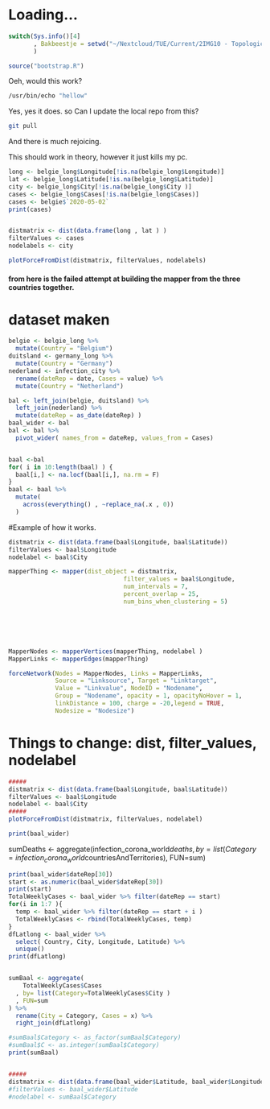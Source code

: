 
# Loading...
```r
switch(Sys.info()[4]
       , Bakbeestje = setwd("~/Nextcloud/TUE/Current/2IMG10 - Topological Data Analysis/2img10-group-6")
       )

source("bootstrap.R")


```
Oeh, would this work?
```zsh
/usr/bin/echo "hellow"
```

Yes, yes it does. so Can I update the local repo from this?
```zsh
git pull 
```
And there is much rejoicing. 



This should work in theory, however it just kills my pc.  
```r
long <- belgie_long$Longitude[!is.na(belgie_long$Longitude)]
lat <- belgie_long$Latitude[!is.na(belgie_long$Latitude)]
city <- belgie_long$City[!is.na(belgie_long$City )]
cases <- belgie_long$Cases[!is.na(belgie_long$Cases)]
cases <- belgie$`2020-05-02`
print(cases)


distmatrix <- dist(data.frame(long , lat ) ) 
filterValues <- cases
nodelabels <- city

plotForceFromDist(distmatrix, filterValues, nodelabels)

```



#### from here is the failed attempt at building the mapper from the three countries together. 
# dataset maken
```r
belgie <- belgie_long %>%
  mutate(Country = "Belgium")
duitsland <- germany_long %>%
  mutate(Country = "Germany")
nederland <- infection_city %>%
  rename(dateRep = date, Cases = value) %>%
  mutate(Country = "Netherland") 

bal <- left_join(belgie, duitsland) %>%
  left_join(nederland) %>%
  mutate(dateRep = as_date(dateRep) ) 
baal_wider <- bal
bal <- bal %>%
  pivot_wider( names_from = dateRep, values_from = Cases) 


baal <-bal
for( i in 10:length(baal) ) {
  baal[i,] <- na.locf(baal[i,], na.rm = F)
}
baal <- baal %>%
  mutate( 
    across(everything() , ~replace_na(.x , 0))
  )
```
#Example of how it works. 
```r
distmatrix <- dist(data.frame(baal$Longitude, baal$Latitude))
filterValues <- baal$Longitude
nodelabel <- baal$City 

mapperThing <- mapper(dist_object = distmatrix,
                                filter_values = baal$Longitude,
                                num_intervals = 7,
                                percent_overlap = 25,
                                num_bins_when_clustering = 5)






MapperNodes <- mapperVertices(mapperThing, nodelabel )
MapperLinks <- mapperEdges(mapperThing)

forceNetwork(Nodes = MapperNodes, Links = MapperLinks, 
             Source = "Linksource", Target = "Linktarget",
             Value = "Linkvalue", NodeID = "Nodename",
             Group = "Nodename", opacity = 1, opacityNoHover = 1,
             linkDistance = 100, charge = -20,legend = TRUE,
             Nodesize = "Nodesize")  
```
# Things to change: dist, filter_values, nodelabel
```r

#####
distmatrix <- dist(data.frame(baal$Longitude, baal$Latitude))
filterValues <- baal$Longitude
nodelabel <- baal$City 
#####
plotForceFromDist(distmatrix, filterValues, nodelabel)

```

```r
print(baal_wider)
```
sumDeaths <- aggregate(infection_corona_world$deaths, by=list(Category=infection_corona_world$countriesAndTerritories), FUN=sum)

```r
print(baal_wider$dateRep[30])
start <- as.numeric(baal_wider$dateRep[30])
print(start)
TotalWeeklyCases <- baal_wider %>% filter(dateRep == start)
for(i in 1:7 ){
  temp <- baal_wider %>% filter(dateRep == start + i )
  TotalWeeklyCases <- rbind(TotalWeeklyCases, temp)
}
dfLatlong <- baal_wider %>%
  select( Country, City, Longitude, Latitude) %>%
  unique()
print(dfLatlong)


sumBaal <- aggregate(
    TotalWeeklyCases$Cases
  , by= list(Category=TotalWeeklyCases$City )
  , FUN=sum
) %>%
  rename(City = Category, Cases = x) %>%
  right_join(dfLatlong) 

#sumBaal$Category <- as_factor(sumBaal$Category)
#sumBaal$C <- as.integer(sumBaal$Category)
print(sumBaal)


#####
distmatrix <- dist(data.frame(baal_wider$Latitude, baal_wider$Longitude))
#filterValues <- baal_wider$Latitude
#nodelabel <- sumBaal$Category
```

```r
```